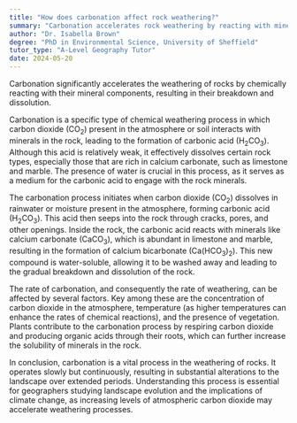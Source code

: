 ```yaml
---
title: "How does carbonation affect rock weathering?"
summary: "Carbonation accelerates rock weathering by reacting with minerals in the rock, leading to its breakdown and dissolution."
author: "Dr. Isabella Brown"
degree: "PhD in Environmental Science, University of Sheffield"
tutor_type: "A-Level Geography Tutor"
date: 2024-05-20
---
```


Carbonation significantly accelerates the weathering of rocks by chemically reacting with their mineral components, resulting in their breakdown and dissolution.

Carbonation is a specific type of chemical weathering process in which carbon dioxide ($\text{CO}_2$) present in the atmosphere or soil interacts with minerals in the rock, leading to the formation of carbonic acid ($\text{H}_2\text{CO}_3$). Although this acid is relatively weak, it effectively dissolves certain rock types, especially those that are rich in calcium carbonate, such as limestone and marble. The presence of water is crucial in this process, as it serves as a medium for the carbonic acid to engage with the rock minerals.

The carbonation process initiates when carbon dioxide ($\text{CO}_2$) dissolves in rainwater or moisture present in the atmosphere, forming carbonic acid ($\text{H}_2\text{CO}_3$). This acid then seeps into the rock through cracks, pores, and other openings. Inside the rock, the carbonic acid reacts with minerals like calcium carbonate ($\text{CaCO}_3$), which is abundant in limestone and marble, resulting in the formation of calcium bicarbonate ($\text{Ca(HCO}_3)_2$). This new compound is water-soluble, allowing it to be washed away and leading to the gradual breakdown and dissolution of the rock.

The rate of carbonation, and consequently the rate of weathering, can be affected by several factors. Key among these are the concentration of carbon dioxide in the atmosphere, temperature (as higher temperatures can enhance the rates of chemical reactions), and the presence of vegetation. Plants contribute to the carbonation process by respiring carbon dioxide and producing organic acids through their roots, which can further increase the solubility of minerals in the rock.

In conclusion, carbonation is a vital process in the weathering of rocks. It operates slowly but continuously, resulting in substantial alterations to the landscape over extended periods. Understanding this process is essential for geographers studying landscape evolution and the implications of climate change, as increasing levels of atmospheric carbon dioxide may accelerate weathering processes.
    